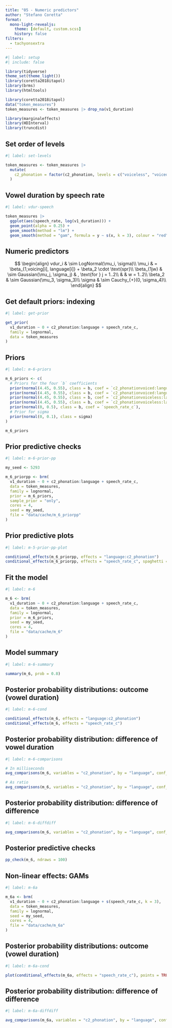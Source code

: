 ```yaml
---
title: "05 - Numeric predictors"
author: "Stefano Coretta"
format:
  mono-light-revealjs:
    theme: [default, custom.scss]
    history: false
filters:
  - tachyonsextra
---
```


```r
#| label: setup
#| include: false

library(tidyverse)
theme_set(theme_light())
library(coretta2018itapol)
library(brms)
library(htmltools)

library(coretta2018itapol)
data("token_measures")
token_measures <- token_measures |> drop_na(v1_duration)

library(marginaleffects)
library(HDInterval)
library(truncdist)
```

## Set order of levels

```r
#| label: set-levels

token_measures <- token_measures |> 
  mutate(
    c2_phonation = factor(c2_phonation, levels = c("voiceless", "voiced"))
  )
```


## Vowel duration by speech rate

```r
#| label: vdur-speech

token_measures |> 
  ggplot(aes(speech_rate, log(v1_duration))) +
  geom_point(alpha = 0.25) +
  geom_smooth(method = "lm") +
  geom_smooth(method = "gam", formula = y ~ s(x, k = 3), colour = "red")
```

## Numeric predictors

$$
\begin{align}
vdur_i & \sim LogNormal(\mu_i, \sigma)\\
\mu_i & = \beta_{1,voicing[i], language[i]} + \beta_2 \cdot \text{spr}\\
\beta_{1jw} & \sim Gaussian(\mu_j, \sigma_j) & , \text{for } j = 1..2\\
 &  &  w = 1..2\\
\beta_2 & \sim Gaussian(\mu_3, \sigma_3)\\
\sigma & \sim Cauchy_{+}(0, \sigma_4)\\
\end{align}
$$

## Get default priors: indexing

```r
#| label: get-prior

get_prior(
  v1_duration ~ 0 + c2_phonation:language + speech_rate_c,
  family = lognormal,
  data = token_measures
)
```

## Priors

```r
#| label: m-6-priors

m_6_priors <- c(
  # Priors for the four `b` coefficients
  prior(normal(4.45, 0.55), class = b, coef = `c2_phonationvoiced:languageItalian`),
  prior(normal(4.45, 0.55), class = b, coef = `c2_phonationvoiced:languagePolish`),
  prior(normal(4.45, 0.55), class = b, coef = `c2_phonationvoiceless:languageItalian`),
  prior(normal(4.45, 0.55), class = b, coef = `c2_phonationvoiceless:languagePolish`),
  prior(normal(0, 0.5), class = b, coef = `speech_rate_c`),
  # Prior for sigma
  prior(normal(0, 0.1), class = sigma)
)

m_6_priors
```

## Prior predictive checks

```r
#| label: m-6-prior-pp

my_seed <- 5293

m_6_priorpp <- brm(
  v1_duration ~ 0 + c2_phonation:language + speech_rate_c,
  data = token_measures,
  family = lognormal,
  prior = m_6_priors,
  sample_prior = "only",
  cores = 4,
  seed = my_seed,
  file = "data/cache/m_6_priorpp"
)
```

## Prior predictive plots

```r
#| label: m-5-prior-pp-plot

conditional_effects(m_6_priorpp, effects = "language:c2_phonation")
conditional_effects(m_6_priorpp, effects = "speech_rate_c", spaghetti = TRUE, ndraws = 100)
```

## Fit the model

```r
#| label: m-6

m_6 <- brm(
  v1_duration ~ 0 + c2_phonation:language + speech_rate_c,
  data = token_measures,
  family = lognormal,
  prior = m_6_priors,
  seed = my_seed,
  cores = 4,
  file = "data/cache/m_6"
)
```

## Model summary

```r
#| label: m-6-summary

summary(m_6, prob = 0.8)
```

## Posterior probability distributions: outcome (vowel duration)

```r
#| label: m-6-cond

conditional_effects(m_6, effects = "language:c2_phonation")
conditional_effects(m_6, effects = "speech_rate_c")
```

## Posterior probability distribution: difference of vowel duration

```r
#| label: m-6-comparisons

# In milliseconds
avg_comparisons(m_6, variables = "c2_phonation", by = "language", conf_level = 0.8)

# As ratio
avg_comparisons(m_6, variables = "c2_phonation", by = "language", conf_level = 0.8, comparison = "ratio")
```

## Posterior probability distribution: difference of difference

```r
#| label: m-6-diffdiff

avg_comparisons(m_6, variables = "c2_phonation", by = "language", conf_level = 0.8, comparison = "ratio", hypothesis = "b2 = b1")
```

## Posterior predictive checks

```r
pp_check(m_6, ndraws = 100)
```

## Non-linear effects: GAMs

```r
#| label: m-6a

m_6a <- brm(
  v1_duration ~ 0 + c2_phonation:language + s(speech_rate_c, k = 3),
  data = token_measures,
  family = lognormal,
  seed = my_seed,
  cores = 4,
  file = "data/cache/m_6a"
)
```

## Posterior probability distributions: outcome (vowel duration)

```r
#| label: m-6a-cond

plot(conditional_effects(m_6a, effects = "speech_rate_c"), points = TRUE)
```

## Posterior probability distribution: difference of difference

```r
#| label: m-6a-diffdiff

avg_comparisons(m_6a, variables = "c2_phonation", by = "language", conf_level = 0.8, comparison = "ratio", hypothesis = "b2 = b1")
```